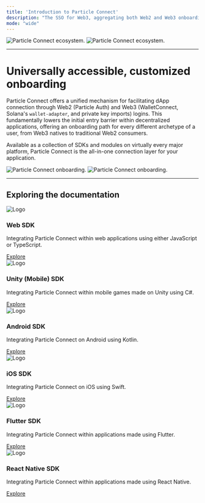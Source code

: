 ```yaml
---
title: 'Introduction to Particle Connect'
description: "The SSO for Web3, aggregating both Web2 and Web3 onboarding options in a unified custom connection modal."
mode: "wide"
---
```


<img
  className="block dark:hidden"
  src="/api/connect/images/connect.png"
  alt="Particle Connect ecosystem."
/>
<img
  className="hidden dark:block"
  src="/api/connect/images/connect.png"
  alt="Particle Connect ecosystem."
/>

***

# Universally accessible, customized onboarding

Particle Connect offers a unified mechanism for facilitating dApp connection through Web2 (Particle Auth) and Web3 (WalletConnect, Solana's `wallet-adapter`, and private key imports) logins. This fundamentally lowers the initial entry barrier within decentralized applications, offering an onboarding path for every different archetype of a user, from Web3 natives to traditional Web2 consumers.

Available as a collection of SDKs and modules on virtually every major platform, Particle Connect is the all-in-one connection layer for your application.

<img
  className="block dark:hidden"
  src="/api/connect/images/onboarding.png"
  alt="Particle Connect onboarding."
/>
<img
  className="hidden dark:block"
  src="/api/connect/images/onboarding.png"
  alt="Particle Connect onboarding."
/>

***

## Exploring the documentation

<div className="api-container">
            <div className="api-card">
                <img src="https://www.svgrepo.com/show/374144/typescript.svg" className="api-logo" alt="Logo" />
                <h3>Web SDK</h3>
                <p>Integrating Particle Connect within web applications using either JavaScript or TypeScript.</p>
                <a href="/api/connect/desktop/web" className="api-link">Explore</a>
            </div>
            <div className="api-card">
                <img src="https://upload.wikimedia.org/wikipedia/commons/thumb/b/bd/Logo_C_sharp.svg/1200px-Logo_C_sharp.svg.png" className="api-logo" alt="Logo" />
                <h3>Unity (Mobile) SDK</h3>
                <p>Integrating Particle Connect within mobile games made on Unity using C#.</p>
                <a href="/api/connect/mobile/unity" className="api-link">Explore</a>
            </div>
            <div className="api-card">
                <img src="https://upload.wikimedia.org/wikipedia/commons/thumb/0/06/Kotlin_Icon.svg/2048px-Kotlin_Icon.svg.png" className="api-logo" alt="Logo" />
                <h3>Android SDK</h3>
                <p>Integrating Particle Connect on Android using Kotlin.</p>
                <a href="/api/connect/mobile/android" className="api-link">Explore</a>
            </div>
            <div className="api-card">
                <img src="https://cdn4.iconfinder.com/data/icons/social-media-logos-6/512/23-swift-512.png" className="api-logo" alt="Logo" />
                <h3>iOS SDK</h3>
                <p>Integrating Particle Connect on iOS using Swift.</p>
                <a href="/api/connect/mobile/ios" className="api-link">Explore</a>
            </div>
            <div className="api-card">
                <img src="https://upload.wikimedia.org/wikipedia/commons/c/c6/Dart_logo.png" className="api-logo" alt="Logo" />
                <h3>Flutter SDK</h3>
                <p>Integrating Particle Connect within applications made using Flutter.</p>
                <a href="/api/connect/mobile/flutter" className="api-link">Explore</a>
            </div>
            <div className="api-card">
                <img src="https://cdn.worldvectorlogo.com/logos/javascript-1.svg" className="api-logo" alt="Logo" />
                <h3>React Native SDK</h3>
                <p>Integrating Particle Connect within applications made using React Native.</p>
                <a href="/api/connect/mobile/react" className="api-link">Explore</a>
            </div>
        </div>